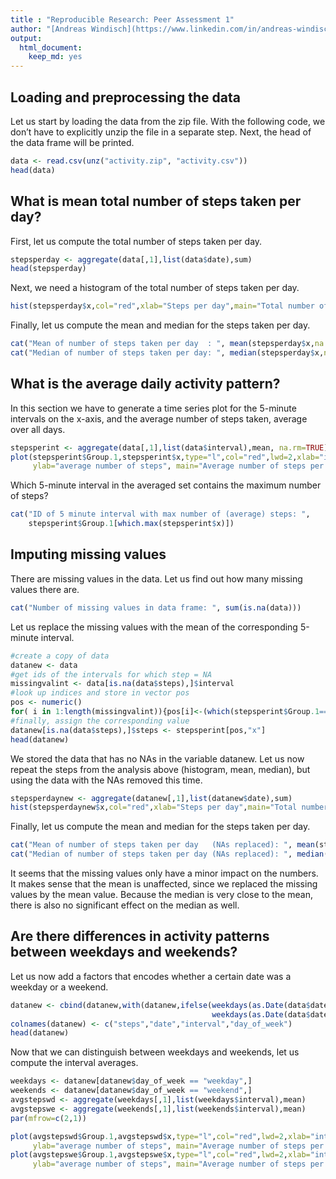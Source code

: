 ```yaml
---
title : "Reproducible Research: Peer Assessment 1"
author: "[Andreas Windisch](https://www.linkedin.com/in/andreas-windisch-physics/)"
output: 
  html_document:
    keep_md: yes 
---
```



## Loading and preprocessing the data
Let us start by loading the data from the zip file. With the following code, we don't have to explicitly unzip the file in a separate step. Next, the head of the data frame will be printed.
```r
data <- read.csv(unz("activity.zip", "activity.csv")) 
head(data)
```
## What is mean total number of steps taken per day?
First, let us compute the total number of steps taken per day.
```r
stepsperday <- aggregate(data[,1],list(data$date),sum)
head(stepsperday)
```
Next, we need a histogram of the total number of steps taken per day.
```r
hist(stepsperday$x,col="red",xlab="Steps per day",main="Total number of steps taken per day")
```
   
Finally, let us compute the mean and median for the steps taken per day.
```r
cat("Mean of number of steps taken per day  : ", mean(stepsperday$x,na.rm=TRUE),"\n")
cat("Median of number of steps taken per day: ", median(stepsperday$x,na.rm=TRUE),"\n")
```
## What is the average daily activity pattern?
In this section we have to generate a time series plot for the 5-minute intervals on the x-axis, and the average number of steps taken, average over all days. 
```r
stepsperint <- aggregate(data[,1],list(data$interval),mean, na.rm=TRUE)
plot(stepsperint$Group.1,stepsperint$x,type="l",col="red",lwd=2,xlab="interval id", 
     ylab="average number of steps", main="Average number of steps per interval id")
```
   
Which 5-minute interval in the averaged set contains the maximum number of steps?
```r
cat("ID of 5 minute interval with max number of (average) steps: ", 
    stepsperint$Group.1[which.max(stepsperint$x)])
```
## Imputing missing values
There are missing values in the data. Let us find out how many missing values there are.
```r
cat("Number of missing values in data frame: ", sum(is.na(data)))
```
   
Let us replace the missing values with the mean of the corresponding 5-minute interval.
```r
#create a copy of data
datanew <- data
#get ids of the intervals for which step = NA
missingvalint <- data[is.na(data$steps),]$interval
#look up indices and store in vector pos
pos <- numeric()
for( i in 1:length(missingvalint)){pos[i]<-(which(stepsperint$Group.1==missingvalint[i]))}
#finally, assign the corresponding value
datanew[is.na(data$steps),]$steps <- stepsperint[pos,"x"]
head(datanew)
```

We stored the data that has no NAs in the variable datanew. Let us now repeat the steps from the analysis above (histogram, mean, median), but using the data with the NAs removed this time.

```r
stepsperdaynew <- aggregate(datanew[,1],list(datanew$date),sum)
hist(stepsperdaynew$x,col="red",xlab="Steps per day",main="Total number of steps taken per day, NAs replaced with interval mean")
```
   
Finally, let us compute the mean and median for the steps taken per day.
```r
cat("Mean of number of steps taken per day   (NAs replaced): ", mean(stepsperdaynew$x),"\n")
cat("Median of number of steps taken per day (NAs replaced): ", median(stepsperdaynew$x),"\n")
```

It seems that the missing values only have a minor impact on the numbers. It makes sense that the mean is unaffected, since we replaced the missing values by the mean value. Because the median is very close to the mean, there is also no significant effect on the median as well.

## Are there differences in activity patterns between weekdays and weekends?
Let us now add a factors that encodes whether a certain date was a weekday or a weekend.
```r
datanew <- cbind(datanew,with(datanew,ifelse(weekdays(as.Date(data$date))!="Saturday" & 
                                             weekdays(as.Date(data$date))!="Sunday","weekday","weekend")))
colnames(datanew) <- c("steps","date","interval","day_of_week")
head(datanew)
```

Now that we can distinguish between weekdays and weekends, let us compute the interval averages.
```r
weekdays <- datanew[datanew$day_of_week == "weekday",]
weekends <- datanew[datanew$day_of_week == "weekend",]
avgstepswd <- aggregate(weekdays[,1],list(weekdays$interval),mean)
avgstepswe <- aggregate(weekends[,1],list(weekends$interval),mean)
par(mfrow=c(2,1))

plot(avgstepswd$Group.1,avgstepswd$x,type="l",col="red",lwd=2,xlab="interval id", 
     ylab="average number of steps", main="Average number of steps per interval id on weekdays")
plot(avgstepswe$Group.1,avgstepswe$x,type="l",col="red",lwd=2,xlab="interval id", 
     ylab="average number of steps", main="Average number of steps per interval id on weekends")

```